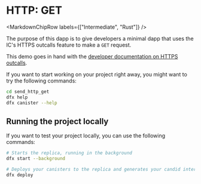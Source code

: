 
# HTTP: GET

<MarkdownChipRow labels={["Intermediate", "Rust"]} />

The purpose of this dapp is to give developers a minimal dapp that uses the IC's HTTPS outcalls feature to make a `GET` request.

This demo goes in hand with the [developer documentation on HTTPS outcalls](https://internetcomputer.org/docs/current/developer-docs/integrations/https-outcalls/https-outcalls-get).

If you want to start working on your project right away, you might want to try the following commands:

```bash
cd send_http_get
dfx help
dfx canister --help
```

## Running the project locally
If you want to test your project locally, you can use the following commands:

```bash
# Starts the replica, running in the background
dfx start --background

# Deploys your canisters to the replica and generates your candid interface
dfx deploy
```

